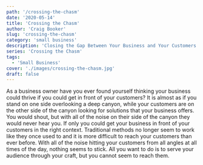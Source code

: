 ```yaml
---
path: '/crossing-the-chasm'
date: '2020-05-14'
title: 'Crossing the Chasm'
author: 'Craig Booker'
slug: 'crossing-the-chasm'
category: 'small business'
description: 'Closing the Gap Between Your Business and Your Customers'
series: 'Crossing the Chasm'
tags:
  - 'Small Business'
cover: './images/crossing-the-chasm.jpg'
draft: false
---
```


As a business owner have you ever found yourself thinking your business could thrive if you could get in front of your customers? It is almost as if you stand on one side overlooking a deep canyon, while your customers are on the other side of the canyon looking for solutions that your business offers. You would shout, but with all of the noise on their side of the canyon they would never hear you. If only you could get your business in front of your customers in the right context. Traditional methods no longer seem to work like they once used to and it is more difficult to reach your customers than ever before. With all of the noise hitting your customers from all angles at all times of the day, nothing seems to stick. All you want to do is to serve your audience through your craft, but you cannot seem to reach them.
